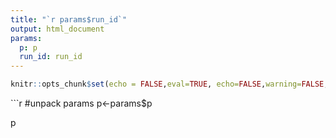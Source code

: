 ```yaml
---
title: "`r params$run_id`"
output: html_document
params:
  p: p
  run_id: run_id
---
```


```r
knitr::opts_chunk$set(echo = FALSE,eval=TRUE, echo=FALSE,warning=FALSE, message = FALSE)
```

```r
#unpack params
p<-params$p

p






